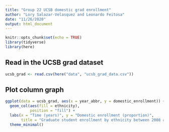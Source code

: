 ```yaml
---
title: "Group 22 UCSB domestic grad enrollment"
author: "Lory Salazar-Velasquez and Leonardo Feitosa"
date: "11/26/2020"
output: html_document
---
```


```r
knitr::opts_chunk$set(echo = TRUE)
library(tidyverse)
library(here)
```

## Read in the UCSB grad dataset
```r
ucsb_grad <- read.csv(here("data", "ucsb_grad_data.csv"))
```

## Plot column graph

```r
ggplot(data = ucsb_grad, aes(x = year_abbr, y = domestic_enrollment)) +
  geom_col(aes(fill = ethnicity),
           position = "fill") +
  labs(x = "Time (years)", y = "Domestic enrollment (proportion)",
       title = "Graduate student enrollment by ethnicity between 2008 and 2019") +
  theme_minimal()
```


